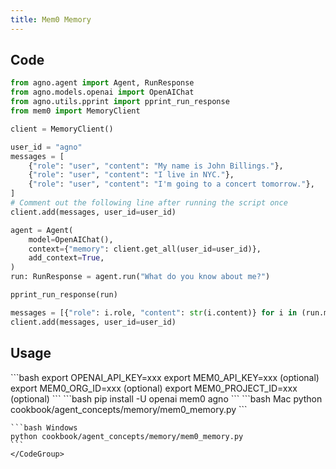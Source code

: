 ```yaml
---
title: Mem0 Memory
---
```

## Code

```python cookbook/agent_concepts/memory/mem0_memory.py
from agno.agent import Agent, RunResponse
from agno.models.openai import OpenAIChat
from agno.utils.pprint import pprint_run_response
from mem0 import MemoryClient

client = MemoryClient()

user_id = "agno"
messages = [
    {"role": "user", "content": "My name is John Billings."},
    {"role": "user", "content": "I live in NYC."},
    {"role": "user", "content": "I'm going to a concert tomorrow."},
]
# Comment out the following line after running the script once
client.add(messages, user_id=user_id)

agent = Agent(
    model=OpenAIChat(),
    context={"memory": client.get_all(user_id=user_id)},
    add_context=True,
)
run: RunResponse = agent.run("What do you know about me?")

pprint_run_response(run)

messages = [{"role": i.role, "content": str(i.content)} for i in (run.messages or [])]
client.add(messages, user_id=user_id)
```

## Usage

<Steps>
  <Snippet file="create-venv-step.mdx" />

  <Step title="Set your API keys">
    ```bash
    export OPENAI_API_KEY=xxx
    export MEM0_API_KEY=xxx (optional)
    export MEM0_ORG_ID=xxx (optional)
    export MEM0_PROJECT_ID=xxx (optional)
    ```
  </Step>

  <Step title="Install libraries">
    ```bash
    pip install -U openai mem0 agno
    ```
  </Step>

  <Step title="Run Agent">
    <CodeGroup>
    ```bash Mac
    python cookbook/agent_concepts/memory/mem0_memory.py
    ```

    ```bash Windows
    python cookbook/agent_concepts/memory/mem0_memory.py
    ```
    </CodeGroup>
  </Step>
</Steps>